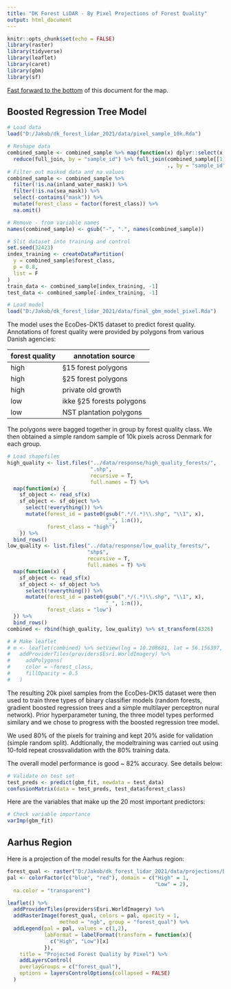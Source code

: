 ```yaml
---
title: "DK Forest LiDAR - By Pixel Projections of Forest Quality"
output: html_document
---
```


```r
knitr::opts_chunk$set(echo = FALSE)
library(raster)
library(tidyverse)
library(leaflet)
library(caret)
library(gbm)
library(sf)
```


[Fast forward to the bottom](#aarhus-region) of this document for the map. 

## Boosted Regression Tree Model
```r
# Load data
load("D:/Jakob/dk_forest_lidar_2021/data/pixel_sample_10k.Rda")

# Reshape data 
combined_sample <- combined_sample %>% map(function(x) dplyr::select(x, -forest_class)) %>%
  reduce(full_join, by = "sample_id") %>% full_join(combined_sample[[1]][,1:2], 
                                                    ., by = "sample_id")
# Filter out masked data and na values   
combined_sample <- combined_sample %>% 
  filter(!is.na(inland_water_mask)) %>%
  filter(!is.na(sea_mask)) %>%
  select(-contains("mask")) %>%
  mutate(forest_class = factor(forest_class)) %>%
  na.omit()

# Remove - from variable names
names(combined_sample) <- gsub("-", ".", names(combined_sample))

# Slit dataset into training and control
set.seed(32423)
index_training <- createDataPartition(
  y = combined_sample$forest_class,
  p = 0.8,
  list = F
)
train_data <- combined_sample[index_training, -1]
test_data <- combined_sample[-index_training, -1]

# Load model 
load("D:/Jakob/dk_forest_lidar_2021/data/final_gbm_model_pixel.Rda")
```

The model uses the EcoDes-DK15 dataset to predict forest quality. Annotations of forest quality were provided by polygons from various Danish agencies:

| forest quality | annotation source |
| --- | --- |
| high | §15 forest polygons |
| high | §25 forest polygons |
| high | private old growth |
| low | ikke §25 forests polygons |
| low | NST plantation polygons |

The polygons were bagged together in group by forest quality class. We then obtained a simple random sample of 10k pixels across Denmark for each group. 

``` r
# Load shapefiles
high_quality <- list.files("../data/response/high_quality_forests/", 
                           ".shp", 
                           recursive = T,
                           full.names = T) %>%
  map(function(x) {
    sf_object <- read_sf(x)
    sf_object <- sf_object %>%
      select(!everything()) %>%
      mutate(forest_id = paste0(gsub(".*/(.*)\\.shp", "\\1", x),
                                "_", 1:n()),
             forest_class = "high")
    }) %>%
  bind_rows() 
low_quality <- list.files("../data/response/low_quality_forests/", 
                          "shp$", 
                          recursive = T,
                          full.names = T) %>%
  map(function(x) {
    sf_object <- read_sf(x)
    sf_object <- sf_object %>%
      select(!everything()) %>%
      mutate(forest_id = paste0(gsub(".*/(.*)\\.shp", "\\1", x),
                                "_", 1:n()),
             forest_class = "low")
  }) %>%
  bind_rows() 
combined <- rbind(high_quality, low_quality) %>% st_transform(4326)

# # Make leaflet
# m <- leaflet(combined) %>% setView(lng = 10.208681, lat = 56.156397, zoom = 10) %>% 
#   addProviderTiles(providers$Esri.WorldImagery) %>%
#     addPolygons(
#     color = ~forest_class,
#     fillOpacity = 0.5
#   )

```

The resulting 20k pixel samples from the EcoDes-DK15
dataset were then used to train three types of binary classifier models (random forests, gradient boosted regression trees and a simple multilayer perceptron nural network). Prior hyperparameter tuning,
the three model types performed similary and we chose to progress with the boosted regression tree model.

We used 80% of the pixels for training and kept 20% aside for validation (simple random split). Addtionally, the modeltraining was carried out using 10-fold repeat crossvalidation with the 80% training data. 

The overall model performance is good ~ 82% accuracy. See details below:

``` r
# Validate on test set
test_preds <- predict(gbm_fit, newdata = test_data)
confusionMatrix(data = test_preds, test_data$forest_class)
```

Here are the variables that make up the 20 most important predictors:
``` r
# Check variable importance
varImp(gbm_fit)
```

## Aarhus Region {#aarhus-region}
Here is a projection of the model results for the Aarhus region:

``` r
forest_qual <- raster("D:/Jakob/dk_forest_lidar_2021/data/projections/by_pixel/forest_quality_by_pixel.vrt")
pal <- colorFactor(c("blue", "red"), domain = c("High" = 1,
                                                "Low" = 2),
  na.color = "transparent")

leaflet() %>% 
  addProviderTiles(providers$Esri.WorldImagery) %>%
  addRasterImage(forest_qual, colors = pal, opacity = 1,
                 method = "ngb", group = "forest_qual") %>%
  addLegend(pal = pal, values = c(1,2),
            labFormat = labelFormat(transform = function(x){
              c("High", "Low")[x]
            }),
    title = "Projected Forest Quality by Pixel") %>%
    addLayersControl(
    overlayGroups = c("forest_qual"),
    options = layersControlOptions(collapsed = FALSE)
  )
```

